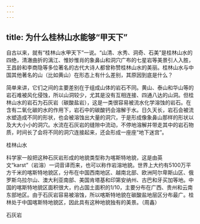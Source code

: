 ```yaml
---
---
---
```

title: 为什么桂林山水能够“甲天下”
---




自古以来，就有“桂林山水甲天下”一说。“山清、水秀、洞奇、石美”是桂林山水的四绝，清澈曲折的漓江、惟妙惟肖的象鼻山和洞穴广布的七星岩等美景引人入胜，王昌龄和李商隐等多位著名的古代大诗人都曾称赞桂林山水的美丽。桂林山水与中国其他著名的山（比如黄山）在形态上有什么差别，其原因到底是什么？

简单来讲，它们之间的主要差别在于组成山体的岩石不同。黄山、泰山和华山等的岩石难被风化侵蚀，所以山洞较少，尤其是没有互相连接、四通八达的山洞。但桂林山水的岩石为石灰岩（碳酸盐岩），这是一类很容易被流水化学溶蚀的岩石。在含有二氧化碳的水的作用下，岩石中的碳酸钙会溶解于水。日久天长，岩石会被流水塑造成不同的形状，也会被溶蚀出大量的洞穴，于是形成像象鼻山那样的形状以及大大小小的洞穴。水流在石灰岩的缝隙中流动，不停地溶解并带走其中的岩石物质，时间长了会将不同的洞穴连接起来，还会形成一座座“地下迷宫”。

桂林山水



科学家一般把这种石灰岩形成的地貌类型称为喀斯特地貌，这是由英文“karst”（岩溶）一词音译而来，也可以称作岩溶地貌。世界上大约有5100万平方千米的喀斯特地貌区，分布在中国西南地区、越南北部、欧洲阿尔卑斯山区、俄罗斯乌拉尔山、澳大利亚南部、美国肯塔基和印第安纳州、古巴和牙买加等地。中国的喀斯特地貌区面积很大，约占国土面积的1/10，主要分布在广西、贵州和云南东部地区。由于石灰岩容易被溶蚀，所以喀斯特地貌在碳酸盐地层区分布最广。桂林处于中国喀斯特地貌区，因此具有这种地貌独有的美景。（周鑫）

石灰岩